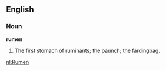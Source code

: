 ==English==

===Noun===

'''rumen'''

#The first stomach of ruminants; the paunch; the fardingbag.

[[nl:Rumen]]